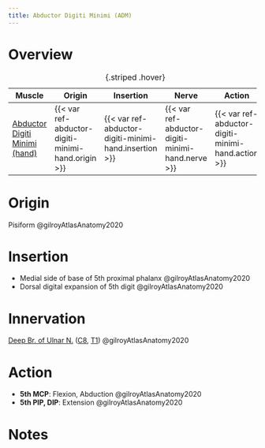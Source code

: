```yaml
---
title: Abductor Digiti Minimi (ADM)
---
```



# Overview

| Muscle  | Origin | Insertion | Nerve | Action |
|------|--------|-------|----------|--------|
| [Abductor Digiti Minimi (hand)]({{< var ref-abductor-digiti-minimi-hand.path >}}) | {{< var ref-abductor-digiti-minimi-hand.origin >}} | {{< var ref-abductor-digiti-minimi-hand.insertion >}} | {{< var ref-abductor-digiti-minimi-hand.nerve >}} | {{< var ref-abductor-digiti-minimi-hand.action >}} |
: {.striped .hover}



# Origin {#origin}

Pisiform @gilroyAtlasAnatomy2020

# Insertion {#insertion}

- Medial side of base of 5th proximal phalanx @gilroyAtlasAnatomy2020
- Dorsal digital expansion of 5th digit @gilroyAtlasAnatomy2020



# Innervation {#innervation}

[Deep Br. of Ulnar N.]({{< var ref-deep-branch-of-ulnar-nerve.path >}}) ([C8]({{< var ref-nerve-root.c8 >}}), [T1]({{< var ref-nerve-root.t1 >}})) @gilroyAtlasAnatomy2020

# Action {#action}

- **5th MCP**: Flexion, Abduction @gilroyAtlasAnatomy2020
- **5th PIP, DIP**: Extension @gilroyAtlasAnatomy2020

# Notes